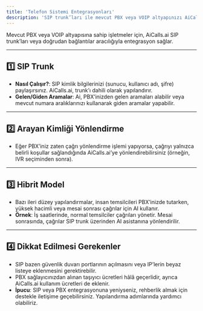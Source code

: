 ```yaml
---
title: 'Telefon Sistemi Entegrasyonları'
description: 'SIP trunk’ları ile mevcut PBX veya VOIP altyapınızı AiCalls.ai ile nasıl entegre edebileceğinizi öğrenin.'
---
```


Mevcut PBX veya VOIP altyapısına sahip işletmeler için, AiCalls.ai SIP trunk’ları veya doğrudan bağlantılar aracılığıyla entegrasyon sağlar.

---

## 1️⃣ **SIP Trunk**
- **Nasıl Çalışır?**: SIP kimlik bilgilerinizi (sunucu, kullanıcı adı, şifre) paylaşırsınız. AiCalls.ai, trunk’ı dahili olarak yapılandırır.
- **Gelen/Giden Aramalar**: Ai, PBX’inizden gelen aramaları alabilir veya mevcut numara aralıklarınızı kullanarak giden aramalar yapabilir.

---

## 2️⃣ **Arayan Kimliği Yönlendirme**
- Eğer PBX’iniz zaten çağrı yönlendirme işlemi yapıyorsa, çağrıyı yalnızca belirli koşullar sağlandığında AiCalls.ai’ye yönlendirebilirsiniz (örneğin, IVR seçiminden sonra).

---

## 3️⃣ **Hibrit Model**
- Bazı ileri düzey yapılandırmalar, insan temsilcileri PBX’inizde tutarken, yüksek hacimli veya mesai sonrası çağrılar için AI kullanır.
- **Örnek**: İş saatlerinde, normal temsilciler çağrıları yönetir. Mesai sonrasında, çağrılar SIP trunk üzerinden AI asistanına yönlendirilir.

---

## 4️⃣ **Dikkat Edilmesi Gerekenler**
- SIP bazen güvenlik duvarı portlarının açılmasını veya IP’lerin beyaz listeye eklenmesini gerektirebilir.
- PBX sağlayıcınızdan alınan taşıyıcı ücretleri hâlâ geçerlidir, ayrıca AiCalls.ai kullanım ücretleri de eklenir.
- **İpucu**: SIP veya PBX entegrasyonuna yeniyseniz, rehberlik almak için destekle iletişime geçebilirsiniz. Yapılandırma adımlarında yardımcı olabiliriz.
